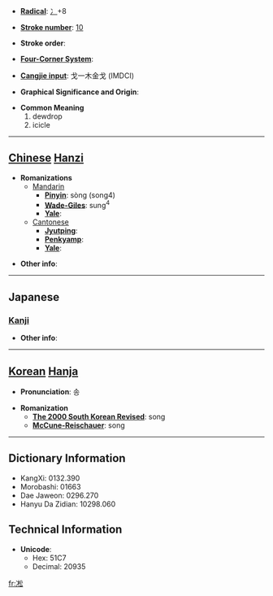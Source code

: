 * '''[[Wiktionary:Chinese radical index| Radical]]''': [[Wiktionary:Chinese radical index 冫|冫]]+8

* '''[[Wiktionary:Chinese total strokes index|Stroke number]]''': [[Wiktionary:Chinese total strokes index 10|10]]

* '''Stroke order''': 

* '''[[Wiktionary:Chinese four corner index|Four-Corner System]]''': 

* '''[[Wiktionary:Chinese Cangjie index|Cangjie input]]''': 戈一木金戈 (IMDCI)

* '''Graphical Significance and Origin''': 

* '''Common Meaning'''
*#dewdrop
*# icicle


----

== [[Chinese]] [[Hanzi]] ==

* '''Romanizations'''
** [[Mandarin]]
*** '''[[Pinyin]]''': sòng (song4)
*** '''[[Wade-Giles]]''': sung<sup>4</sup>
*** '''[[Yale]]''': 
**[[Cantonese]]
***'''[[Jyutping]]''':
***'''[[Penkyamp]]''': 
***'''[[Yale]]''': 

* '''Other info''': 

----

==Japanese==
===[[Kanji]]===
{{kanji|on readings=[[しょう]] (shō), [[しゅ]] (shu), [[そう]] (sō), [[す]] (su)|kun readings=[[つらら]] (tsurara)}}

* '''Other info''':  

----

== [[Korean]] [[Hanja]] ==

* '''Pronunciation''': 송

* '''Romanization'''
** '''[[The 2000 South Korean Revised Romanization|The 2000 South Korean Revised]]''': song
** '''[[McCune-Reischauer]]''': song

----

== Dictionary Information ==

* KangXi: 0132.390
* Morobashi: 01663
* Dae Jaweon: 0296.270
* Hanyu Da Zidian: 10298.060

== Technical Information ==

* '''Unicode''':
** Hex: 51C7
** Decimal: 20935

[[fr:凇]]